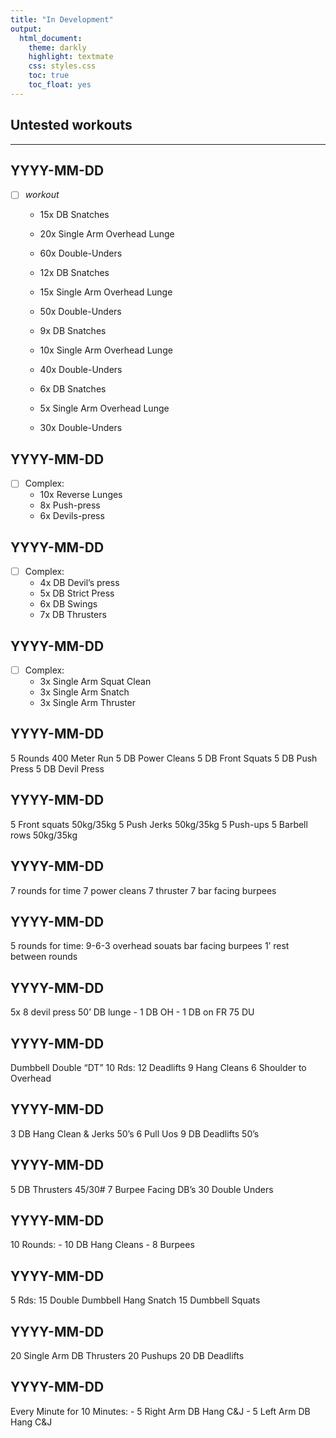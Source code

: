 ```yaml
---
title: "In Development"
output:
  html_document:
    theme: darkly
    highlight: textmate
    css: styles.css
    toc: true
    toc_float: yes
---
```


## Untested workouts

***

## YYYY-MM-DD

- [ ] *workout*

  - 15x DB Snatches
  - 20x Single Arm Overhead Lunge
  - 60x Double-Unders

  - 12x DB Snatches
  - 15x Single Arm Overhead Lunge
  - 50x Double-Unders

  - 9x DB Snatches
  - 10x Single Arm Overhead Lunge
  - 40x Double-Unders

  - 6x DB Snatches
  - 5x Single Arm Overhead Lunge
  - 30x Double-Unders


## YYYY-MM-DD

- [ ] Complex:
  - 10x Reverse Lunges
  - 8x Push-press
  - 6x Devils-press

## YYYY-MM-DD

- [ ] Complex:
  - 4x DB Devil's press
  - 5x DB Strict Press
  - 6x DB Swings
  - 7x DB Thrusters

## YYYY-MM-DD

- [ ] Complex:
  - 3x Single Arm Squat Clean
  - 3x Single Arm Snatch
  - 3x Single Arm Thruster

## YYYY-MM-DD

5 Rounds
400 Meter Run
5 DB Power Cleans
5 DB Front Squats
5 DB Push Press
5 DB Devil Press

## YYYY-MM-DD

5 Front squats 50kg/35kg
5 Push Jerks 50kg/35kg
5 Push-ups
5 Barbell rows 50kg/35kg

## YYYY-MM-DD

7 rounds for time
7 power cleans
7 thruster
7 bar facing burpees

## YYYY-MM-DD

5 rounds for time:
9-6-3
overhead souats
bar facing burpees
1' rest between rounds

## YYYY-MM-DD

5x
8 devil press
50' DB lunge - 1 DB OH - 1 DB on FR
75 DU

## YYYY-MM-DD

Dumbbell Double "DT"
10 Rds:
12 Deadlifts
9 Hang Cleans
6 Shoulder to Overhead

## YYYY-MM-DD

3 DB Hang Clean & Jerks 50's
6 Pull Uos
9 DB Deadlifts 50's

## YYYY-MM-DD

5 DB Thrusters 45/30#
7 Burpee Facing DB's
30 Double Unders


## YYYY-MM-DD

10 Rounds:
- 10 DB Hang Cleans
- 8 Burpees

## YYYY-MM-DD

5 Rds:
15 Double Dumbbell Hang Snatch
15 Dumbbell Squats

## YYYY-MM-DD

20 Single Arm DB Thrusters
20 Pushups
20 DB Deadlifts

## YYYY-MM-DD

Every Minute for 10 Minutes:
- 5 Right Arm DB Hang C&J
- 5 Left Arm DB Hang C&J